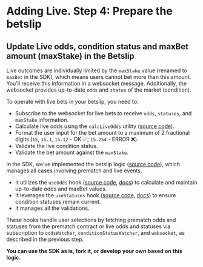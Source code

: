 
# Adding Live. Step 4: Prepare the betslip

## Update Live **odds**, **condition status** and **maxBet** amount (maxStake) in the Betslip

Live outcomes are individually limited by the `maxStake` value (renamed to `maxBet` in the SDK), which means users cannot bet more than this amount.
You'll receive this information in a websocket message. Additionally, the websocket provides up-to-date `odds` and `status` of the market (condition).

To operate with live bets in your betslip, you need to:
- Subscribe to the websocket for live bets to receive `odds`, `statuses`, and `maxStake` information.
- Calculate live odds using the `calcLiveOdds` utility ([source code](https://github.com/Azuro-protocol/sdk/blob/v3.1.0/src/utils/calcOdds.ts#L94)).
- Format the user input for the bet amount to a maximum of 2 fractional digits (`15`, `15.1`, `15.12` - OK ✅; `15.254` - ERROR ❌).
- Validate the live condition status.
- Validate the bet amount against the `maxStake`.

In the SDK, we've implemented the betslip logic ([source code](https://github.com/Azuro-protocol/sdk/blob/v3.1.0/src/contexts/betslip.tsx#L93-L94)),
which manages all cases involving prematch and live events.

- It utilizes the `useOdds` hook ([source code](https://github.com/Azuro-protocol/sdk/blob/v3.1.0/src/hooks/useOdds.ts), [docs](/hub/apps/sdk/watch-hooks/useOdds))
to calculate and maintain up-to-date odds and maxBet values.
- It leverages the `useStatuses` hook ([source code](https://github.com/Azuro-protocol/sdk/blob/v3.1.0/src/hooks/useOdds.ts), [docs](/hub/apps/sdk/watch-hooks/useSelection))
to ensure condition statuses remain current.
- It manages all the validations.

These hooks handle user selections by fetching prematch odds and statuses from the prematch contract
or live odds and statuses via subscription to `oddsWatcher`, `conditionStatusWatcher`, and `websocket`,
as described in the previous step.

**You can use the SDK as is, fork it, or develop your own based on this logic.**
